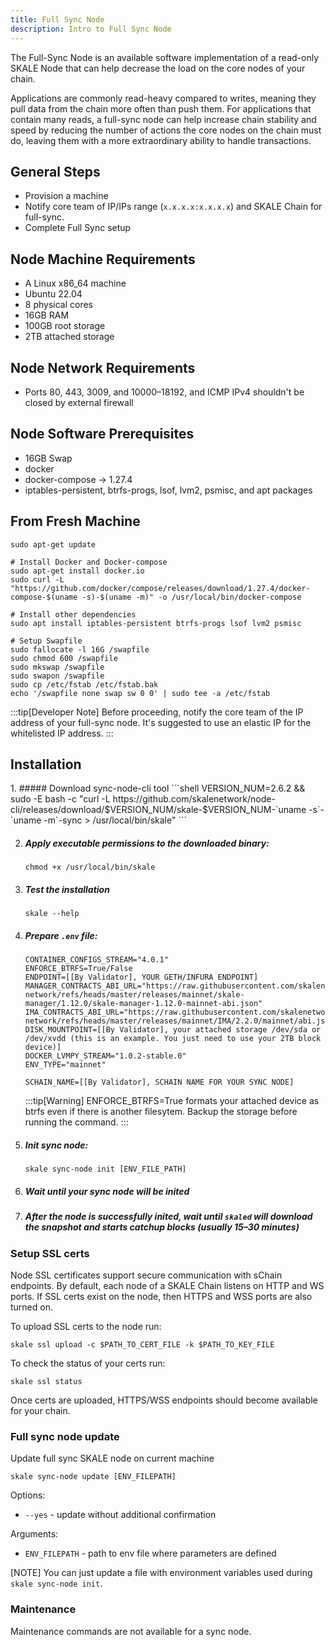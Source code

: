 ```yaml
---
title: Full Sync Node
description: Intro to Full Sync Node
---
```


The Full-Sync Node is an available software implementation of a read-only SKALE Node that can help decrease the load on the core nodes of your chain.

Applications are commonly read-heavy compared to writes, meaning they pull data from the chain more often than push them. For applications that contain many reads, a full-sync node can help increase chain stability and speed by reducing the number of actions the core nodes on the chain must do, leaving them with a more extraordinary ability to handle transactions.

## General Steps

- Provision a machine
- Notify core team of IP/IPs range (`x.x.x.x:x.x.x.x`) and SKALE Chain for full-sync.
- Complete Full Sync setup

## Node Machine Requirements

* A Linux x86_64 machine
* Ubuntu 22.04
* 8 physical cores
* 16GB RAM
* 100GB root storage
* 2TB attached storage

## Node Network Requirements

- Ports 80, 443, 3009, and 10000–18192, and ICMP IPv4 shouldn't be closed by external firewall

## Node Software Prerequisites

* 16GB Swap
* docker
* docker-compose → 1.27.4
* iptables-persistent, btrfs-progs, lsof, lvm2, psmisc, and apt packages


## From Fresh Machine

```shell
sudo apt-get update

# Install Docker and Docker-compose
sudo apt-get install docker.io
sudo curl -L "https://github.com/docker/compose/releases/download/1.27.4/docker-compose-$(uname -s)-$(uname -m)" -o /usr/local/bin/docker-compose

# Install other dependencies
sudo apt install iptables-persistent btrfs-progs lsof lvm2 psmisc

# Setup Swapfile
sudo fallocate -l 16G /swapfile
sudo chmod 600 /swapfile
sudo mkswap /swapfile
sudo swapon /swapfile
sudo cp /etc/fstab /etc/fstab.bak
echo '/swapfile none swap sw 0 0' | sudo tee -a /etc/fstab
```

:::tip[Developer Note]
Before proceeding, notify the core team of the IP address of your full-sync node. It's suggested to use an elastic IP for the whitelisted IP address.
:::

## Installation

<Steps>
1. ##### Download sync-node-cli tool
    ```shell
    VERSION_NUM=2.6.2 && sudo -E bash -c "curl -L https://github.com/skalenetwork/node-cli/releases/download/$VERSION_NUM/skale-$VERSION_NUM-`uname -s`-`uname -m`-sync >  /usr/local/bin/skale"
    ```

2. ##### Apply executable permissions to the downloaded binary:
    ```shell
    chmod +x /usr/local/bin/skale
    ```

3. ##### Test the installation
    ```shell
    skale --help
    ```

4. ##### Prepare `.env` file:

    ```
    CONTAINER_CONFIGS_STREAM="4.0.1"
    ENFORCE_BTRFS=True/False
    ENDPOINT=[[By Validator], YOUR GETH/INFURA ENDPOINT]
    MANAGER_CONTRACTS_ABI_URL="https://raw.githubusercontent.com/skalenetwork/skale-network/refs/heads/master/releases/mainnet/skale-manager/1.12.0/skale-manager-1.12.0-mainnet-abi.json"
    IMA_CONTRACTS_ABI_URL="https://raw.githubusercontent.com/skalenetwork/skale-network/refs/heads/master/releases/mainnet/IMA/2.2.0/mainnet/abi.json"
    DISK_MOUNTPOINT=[[By Validator], your attached storage /dev/sda or /dev/xvdd (this is an example. You just need to use your 2TB block device)]
    DOCKER_LVMPY_STREAM="1.0.2-stable.0"
    ENV_TYPE="mainnet"

    SCHAIN_NAME=[[By Validator], SCHAIN NAME FOR YOUR SYNC NODE]
    ```

    :::tip[Warning]
    ENFORCE_BTRFS=True formats your attached device as btrfs even if there is another filesytem. Backup the storage before running the command.
    :::

5. ##### Init sync node:
    ```shell
    skale sync-node init [ENV_FILE_PATH]
    ```

6. ##### Wait until your sync node will be inited
7. ##### After the node is successfully inited, wait until `skaled` will download the snapshot and starts catchup blocks (usually 15–30 minutes)

</Steps>

### Setup SSL certs

Node SSL certificates support secure communication with sChain endpoints. By default, each node of a SKALE Chain listens on HTTP and WS ports. If SSL certs exist on the node, then HTTPS and WSS ports are also turned on.

To upload SSL certs to the node run:

```shell
skale ssl upload -c $PATH_TO_CERT_FILE -k $PATH_TO_KEY_FILE
```

To check the status of your certs run:

```shell
skale ssl status
```

Once certs are uploaded, HTTPS/WSS endpoints should become available for your chain.

### Full sync node update 

Update full sync SKALE node on current machine

```shell
skale sync-node update [ENV_FILEPATH]
```

Options:

- `--yes` - update without additional confirmation

Arguments:

- `ENV_FILEPATH` - path to env file where parameters are defined

[NOTE]
You can just update a file with environment variables used during `skale sync-node init`.

### Maintenance

Maintenance commands are not available for a sync node. 

